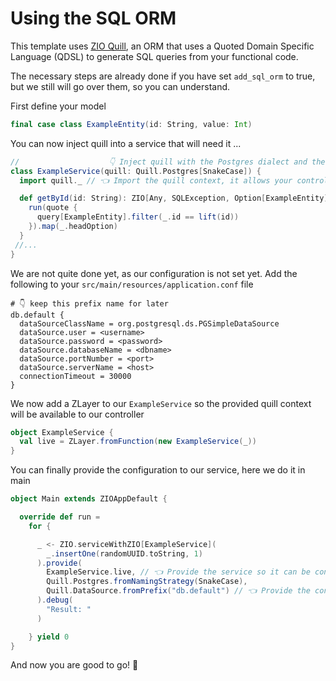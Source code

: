 # Using the SQL ORM

This template uses [ZIO Quill](https://zio.dev/zio-quill/), an ORM that uses a Quoted Domain Specific Language (QDSL) to generate SQL queries from your functional code.

The necessary steps are already done if you have set ``add_sql_orm`` to true, but we still will go over them, so you can understand.

First define your model
```scala
final case class ExampleEntity(id: String, value: Int)
```

You can now inject quill into a service that will need it ...
```scala
//                    👇 Inject quill with the Postgres dialect and the snake case naming strategy
class ExampleService(quill: Quill.Postgres[SnakeCase]) {
  import quill._ // 👈 Import the quill context, it allows your controller to execute the run function

  def getById(id: String): ZIO[Any, SQLException, Option[ExampleEntity]] = {
    run(quote {
      query[ExampleEntity].filter(_.id == lift(id))
    }).map(_.headOption)
  }
 //...
}
```

We are not quite done yet, as our configuration is not set yet. Add the following to your ```src/main/resources/application.conf``` file
```hocon
# 👇 keep this prefix name for later
db.default {
  dataSourceClassName = org.postgresql.ds.PGSimpleDataSource
  dataSource.user = <username>
  dataSource.password = <password>
  dataSource.databaseName = <dbname>
  dataSource.portNumber = <port>
  dataSource.serverName = <host>
  connectionTimeout = 30000
}
```

We now add a ZLayer to our ```ExampleService``` so the provided quill context will be available to our controller
```scala
object ExampleService {
  val live = ZLayer.fromFunction(new ExampleService(_))
}
```

You can finally provide the configuration to our service, here we do it in main
```scala
object Main extends ZIOAppDefault {

  override def run =
    for {

      _ <- ZIO.serviceWithZIO[ExampleService](
        _.insertOne(randomUUID.toString, 1)
      ).provide(
        ExampleService.live, // 👈 Provide the service so it can be constructed with the quill context
        Quill.Postgres.fromNamingStrategy(SnakeCase),
        Quill.DataSource.fromPrefix("db.default") // 👈 Provide the configuration
      ).debug(
        "Result: "
      )

    } yield 0
}
```

And now you are good to go! 🚀